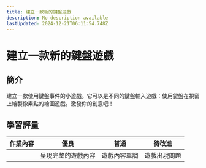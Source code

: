 ```yaml
---
title: 建立一款新的鍵盤遊戲
description: No description available
lastUpdated: 2024-12-21T06:11:54.748Z
---
```


# 建立一款新的鍵盤遊戲

## 簡介

建立一款使用鍵盤事件的小遊戲。它可以是不同的鍵盤輸入遊戲：使用鍵盤在視窗上繪製像素點的繪圖遊戲。激發你的創意吧！

## 學習評量

| 作業內容 | 優良               | 普通         | 待改進       |
| -------- | ------------------ | ------------ | ------------ |
|          | 呈現完整的遊戲內容 | 遊戲內容單調 | 遊戲出現問題 |

